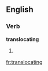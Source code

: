 ==English==

===Verb===
'''translocating'''

# {{present participle of|[[translocate]]}}

[[fr:translocating]]